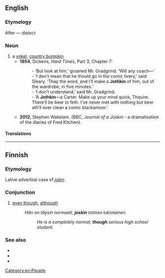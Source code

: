 ==English==

===Etymology===
After {{m|en|bumpkin||yokel}} &mdash; ''dialect'' {{m|en|joss||bump}}

===Noun===
{{en-noun}}

# a [[yokel]], [[country bumpkin]]
#* '''1854''', Dickens, ''Hard Times'', Part 3, Chapter 7:
#*: - ‘But look at him,’ groaned Mr. Gradgrind. ‘Will any coach—’
#*: - ‘I don’t mean that he thould go in the comic livery,’ said Sleary. ‘Thay the word, and I’ll make a '''Jothkin''' of him, out of the wardrobe, in five minutes.’
#*: - ‘I don’t understand,’ said Mr. Gradgrind.
#*: - ‘A '''Jothkin'''—a Carter. Make up your mind quick, Thquire. There’ll be beer to feth. I’ve never met with nothing but beer ath’ll ever clean a comic blackamoor.’
#* '''2012''', Stephen Wakelam. (BBC, ''Journal of a Joskin'' - a dramatisation of the diaries of Fred Kitchen).

====Translations====
{{trans-see|yokel|country bumpkin}}

[[Category:en:People]]

----

==Finnish==

===Etymology===
Lative adverbial case of ''[[jokin]]''.

===Conjunction===
{{fi-con}}

# [[even though]], [[although]]
#: ''Hän on täysin normaali, '''joskin''' totinen lukiolainen.''
#:: ''He is a completely normal, '''though''' serious high school student.''

===See also===
* {{l|fi|joskaan}}
* {{l|fi|josko}}
* {{l|fi|jospa}}